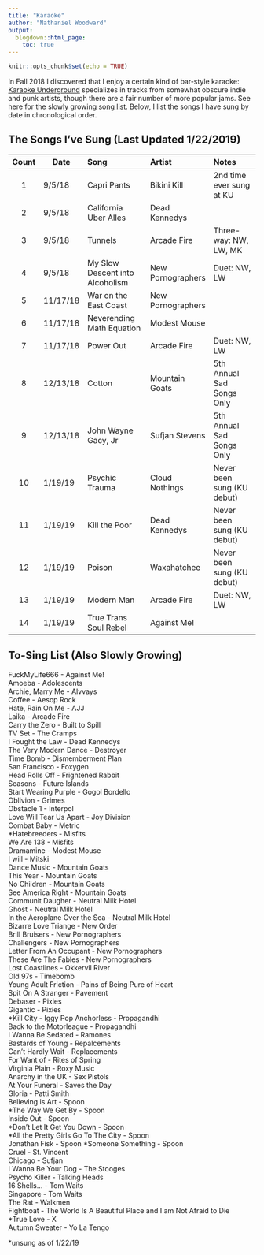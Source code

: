 ```yaml
---
title: "Karaoke"
author: "Nathaniel Woodward"
output:
  blogdown::html_page:
    toc: true
---
```


```r
knitr::opts_chunk$set(echo = TRUE)
```


In Fall 2018 I discovered that I enjoy a certain kind of bar-style karaoke: [Karaoke Underground](http://karaokeunderground.com) specializes in tracks from somewhat obscure indie and punk artists, though there are a fair number of more popular jams. See here for the slowly growing [song list](http://karaokeunderground.com/?page_id=16). Below, I list the songs I have sung by date in chronological order.

## The Songs I've Sung (Last Updated 1/22/2019)

 <font size="2">


| Count | Date      |          Song                     |     Artist           | Notes                          |
|:-----:|-----------|:----------------------------------|:---------------------|:-------------------------------|
|   1   | 9/5/18    |      Capri Pants                  |  Bikini Kill         |  2nd time ever sung at KU      |
|   2   | 9/5/18    | California Uber Alles             | Dead Kennedys        |                                |
|   3   | 9/5/18    |        Tunnels                    | Arcade Fire          | Three-way: NW, LW, MK          |
|   4   | 9/5/18    |My Slow Descent into Alcoholism    | New Pornographers    | Duet: NW, LW                   |
|   5   | 11/17/18  |War on the East Coast              | New Pornographers    |                                |
|   6   | 11/17/18  |Neverending Math Equation          | Modest Mouse         |                                |
|   7   | 11/17/18  |Power Out                          | Arcade Fire          | Duet: NW, LW                   |
|   8   | 12/13/18  |Cotton                             | Mountain Goats       | 5th Annual Sad Songs Only      |
|   9   | 12/13/18  |John Wayne Gacy, Jr                | Sufjan Stevens       | 5th Annual Sad Songs Only      |
|   10  | 1/19/19   |Psychic Trauma                     | Cloud Nothings       | Never been sung (KU debut)     |
|   11  | 1/19/19   |Kill the Poor                      | Dead Kennedys        | Never been sung (KU debut)     |
|   12  | 1/19/19   |Poison                             | Waxahatchee          | Never been sung (KU debut)     |
|   13  | 1/19/19   |Modern Man                         | Arcade Fire          | Duet: NW, LW                   |
|   14  | 1/19/19   |True Trans Soul Rebel              | Against Me!          |                                |

</font> 

## To-Sing List (Also Slowly Growing)

FuckMyLife666 - Against Me!  
Amoeba - Adolescents  
Archie, Marry Me - Alvvays  
Coffee - Aesop Rock  
Hate, Rain On Me - AJJ  
Laika - Arcade Fire  
Carry the Zero - Built to Spill  
TV Set - The Cramps  
I Fought the Law - Dead Kennedys  
The Very Modern Dance - Destroyer  
Time Bomb - Dismemberment Plan  
San Francisco - Foxygen  
Head Rolls Off - Frightened Rabbit  
Seasons - Future Islands  
Start Wearing Purple - Gogol Bordello  
Oblivion - Grimes  
Obstacle 1 - Interpol  
Love Will Tear Us Apart - Joy Division  
Combat Baby - Metric  
\*Hatebreeders - Misfits  
We Are 138 - Misfits  
Dramamine - Modest Mouse  
I will - Mitski  
Dance Music - Mountain Goats  
This Year - Mountain Goats  
No Children - Mountain Goats  
See America Right - Mountain Goats  
Communit Daugher - Neutral Milk Hotel  
Ghost - Neutral Milk Hotel  
In the Aeroplane Over the Sea - Neutral Milk Hotel  
Bizarre Love Triange - New Order  
Brill Bruisers - New Pornographers  
Challengers - New Pornographers  
Letter From An Occupant - New Pornographers  
These Are The Fables - New Pornographers  
Lost Coastlines - Okkervil River  
Old 97s - Timebomb  
Young Adult Friction - Pains of Being Pure of Heart  
Spit On A Stranger - Pavement  
Debaser - Pixies  
Gigantic - Pixies  
\*Kill City - Iggy Pop
Anchorless - Propagandhi  
Back to the Motorleague - Propagandhi  
I Wanna Be Sedated - Ramones  
Bastards of Young - Repalcements  
Can't Hardly Wait - Replacements  
For Want of - Rites of Spring  
Virginia Plain - Roxy Music  
Anarchy in the UK - Sex Pistols  
At Your Funeral - Saves the Day  
Gloria - Patti Smith  
Believing is Art - Spoon  
\*The Way We Get By - Spoon  
Inside Out - Spoon  
\*Don't Let It Get You Down - Spoon  
\*All the Pretty Girls Go To The City - Spoon  
Jonathan Fisk - Spoon 
\*Someone Something - Spoon  
Cruel - St. Vincent  
Chicago - Sufjan  
I Wanna Be Your Dog - The Stooges  
Psycho Killer - Talking Heads  
16 Shells... - Tom Waits  
Singapore - Tom Waits  
The Rat - Walkmen  
Fightboat - The World Is A Beautiful Place and I am Not Afraid to Die  
\*True Love - X  
Autumn Sweater - Yo La Tengo   


\*unsung as of 1/22/19